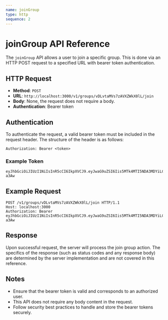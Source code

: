```yaml
---
name: joinGroup
type: http
sequence: 2
---
```


# joinGroup API Reference

The `joinGroup` API allows a user to join a specific group. This is done via an HTTP POST request to a specified URL with bearer token authentication.

## HTTP Request

- **Method**: `POST`
- **URL**: `http://localhost:3000/v1/groups/vDLvtaMVs7zAVXZWkX0lL/join`
- **Body**: None, the request does not require a body.
- **Authentication**: Bearer token

## Authentication

To authenticate the request, a valid bearer token must be included in the request header. The structure of the header is as follows:

```
Authorization: Bearer <token>
```

### Example Token

```plaintext
eyJhbGciOiJIUzI1NiIsInR5cCI6IkpXVCJ9.eyJwaG9uZSI6Iis5MTk4MTI5NDA3MDYiLCJ1aWQiOiI1Z2VhcGdhcHhzIn0.yNyKfoOQouzSNDwp_5rJ9CAEMVJo5uqueJHNpG-a3Aw
```

## Example Request

```http
POST /v1/groups/vDLvtaMVs7zAVXZWkX0lL/join HTTP/1.1
Host: localhost:3000
Authorization: Bearer eyJhbGciOiJIUzI1NiIsInR5cCI6IkpXVCJ9.eyJwaG9uZSI6Iis5MTk4MTI5NDA3MDYiLCJ1aWQiOiI1Z2VhcGdhcHhzIn0.yNyKfoOQouzSNDwp_5rJ9CAEMVJo5uqueJHNpG-a3Aw
```

## Response

Upon successful request, the server will process the join group action. The specifics of the response (such as status codes and any response body) are determined by the server implementation and are not covered in this reference.

## Notes

- Ensure that the bearer token is valid and corresponds to an authorized user.
- This API does not require any body content in the request.
- Follow security best practices to handle and store the bearer tokens securely.